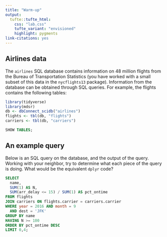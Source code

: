 ```yaml
---
title: "Warm-up"
output: 
  tufte::tufte_html:
    css: "lab.css"
    tufte_variant: "envisioned"
    highlight: pygments
link-citations: yes
---
```


## Airlines data

The `airlines` SQL database contains information on 48 million flights from the Bureau of Transportation Statistics (you have worked with a small subset of this data in the `nycflights13` package). Information from the database can be obtained through SQL queries. For example, the flights contains the following tables:

```r
library(tidyverse)
library(mdsr)
db <- dbConnect_scidb("airlines")
flights <- tbl(db, "flights")
carriers <- tbl(db, "carriers")
```

```sql
SHOW TABLES;
```

## An example query

Below is an SQL query on the database, and the output of the query. Working with your neighbor, try to determine what each piece of the query is doing. What would be the equivalent `dplyr` code? 

```sql
SELECT 
  name,
  SUM(1) AS N, 
  SUM(arr_delay <= 15) / SUM(1) AS pct_ontime
FROM flights
JOIN carriers ON flights.carrier = carriers.carrier
WHERE year = 2016 AND month = 9
  AND dest = 'JFK'
GROUP BY name 
HAVING N >= 100
ORDER BY pct_ontime DESC
LIMIT 0,4;
```




